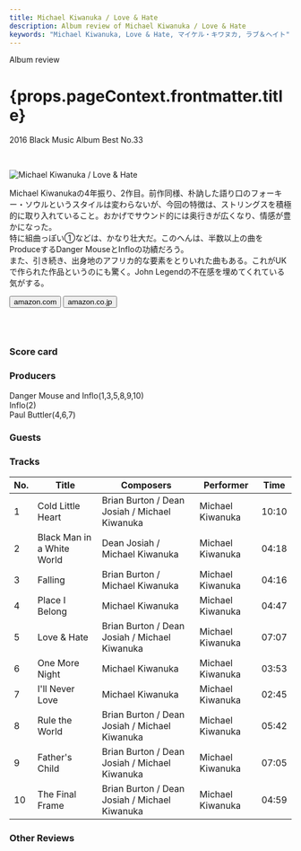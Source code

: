 ```yaml
---
title: Michael Kiwanuka / Love & Hate
description: Album review of Michael Kiwanuka / Love & Hate
keywords: "Michael Kiwanuka, Love & Hate, マイケル・キワヌカ, ラブ＆ヘイト"
---
```






<p className="largeP">Album review</p>
<h1 className="h1--no--margin">{props.pageContext.frontmatter.title}</h1>
<p className="largeP">
  <Link to="/best50/2016/">2016 Black Music Album Best No.33</Link>
</p>

<br/>
<Row  className="image-card-group">
	<Column colMd={"3"} colLg={"4"} noGutterMdLeft="">
       <ImageCard>

![Michael Kiwanuka / Love & Hate](../../images/cd/mkiwanuka2L.jpg)

</ImageCard>
	</Column>
	<Column colMd={"4"} colLg={"8"} noGutterMdLeft="">
	<p>
	Michael Kiwanukaの4年振り、2作目。前作同様、朴訥した語り口のフォーキー・ソウルというスタイルは変わらないが、今回の特徴は、ストリングスを積極的に取り入れていること。おかげでサウンド的には奥行きが広くなり、情感が豊かになった。
	<br/>特に組曲っぽい①などは、かなり壮大だ。このへんは、半数以上の曲をProduceするDanger MouseとInfloの功績だろう。
	<br/>また、引き続き、出身地のアフリカ的な要素をとりいれた曲もある。これがUKで作られた作品というのにも驚く。John Legendの不在感を埋めてくれている気がする。
	</p>
	<div>
	  <Button className="button-right-mergin"  href="https://amzn.to/2R5OhB0" kind="primary" size="small" renderIcon={ArrowUpRight24}>
      amazon.com
    </Button>
    <Button className="button-right-mergin"  href="https://amzn.to/2Fea32L" kind="secondary" size="small" renderIcon={ArrowUpRight24}>
      amazon.co.jp
    </Button>
	</div>
	<a href="https://geo.music.apple.com/jp/album/love-hate/1440832200?mt=1&app=music&ls=1&at=11lcug" style="display:inline-block;overflow:hidden;background:url(https://linkmaker.itunes.apple.com/ja-jp/lockup.svg?releaseDate=2016-07-15&kind=album&bubble=apple_music&style=mono-black) no-repeat;width:180px;height:45px;"></a>
	</Column>
</Row>
<Row >
	<Column colMd={"4"} colLg={"4"} noGutterMdLeft="">
<div>
  <h3>Score card</h3>
	<SliderJS1 value="5" />
  <SliderJS2 value="4" />
	<SliderJS3 value="1" />
  <SliderJS4 value="8" />
</div>
</Column>
<Column colMd={"8"} colLg={"8"} noGutterMdLeft="">
<div>
<h3>Producers</h3>
<p>
	Danger Mouse and Inflo(1,3,5,8,9,10)
	<br/>Inflo(2)
	<br/>Paul Buttler(4,6,7)
</p>
<h3>Guests</h3>
<p></p>
</div>
</Column>
</Row>

<h3>Tracks</h3>

| No. | Title                      | Composers                                     | Performer        | Time  |
| --- | -------------------------- | --------------------------------------------- | ---------------- | ----- |
| 1   | Cold Little Heart          | Brian Burton / Dean Josiah / Michael Kiwanuka | Michael Kiwanuka | 10:10 |
| 2   | Black Man in a White World | Dean Josiah / Michael Kiwanuka                | Michael Kiwanuka | 04:18 |
| 3   | Falling                    | Brian Burton / Michael Kiwanuka               | Michael Kiwanuka | 04:16 |
| 4   | Place I Belong             | Michael Kiwanuka                              | Michael Kiwanuka | 04:47 |
| 5   | Love & Hate                | Brian Burton / Dean Josiah / Michael Kiwanuka | Michael Kiwanuka | 07:07 |
| 6   | One More Night             | Michael Kiwanuka                              | Michael Kiwanuka | 03:53 |
| 7   | I'll Never Love            | Michael Kiwanuka                              | Michael Kiwanuka | 02:45 |
| 8   | Rule the World             | Brian Burton / Dean Josiah / Michael Kiwanuka | Michael Kiwanuka | 05:42 |
| 9   | Father's Child             | Brian Burton / Dean Josiah / Michael Kiwanuka | Michael Kiwanuka | 07:05 |
| 10  | The Final Frame            | Brian Burton / Dean Josiah / Michael Kiwanuka | Michael Kiwanuka | 04:59 |

<h3>Other Reviews</h3>

<Row>
  <Column colMd={3} colLg={3} noGutterMdLeft>
    <Review1 />
  </Column>
</Row>
